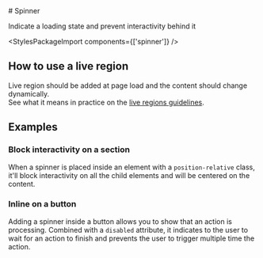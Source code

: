 
<Meta of={SpinnerStories} />

<div className="docs-title">
  # Spinner

  <link-design of={JSON.stringify(SpinnerStories)}></link-design>
</div>

<PackageTag meta={meta}/>

<p className="lead">Indicate a loading state and prevent interactivity behind it</p>

<Canvas sourceState="shown" of={SpinnerStories.Default} />

<div className="hide-col-default">
  <Controls of={SpinnerStories.Default} />
</div>

<StylesPackageImport components={['spinner']} />

## How to use a live region

Live region should be added at page load and the content should change dynamically.\
See what it means in practice on the [live regions guidelines](/?path=/docs/548d973c-679c-4a02-96cd-70f82aec5f65--docs).

## Examples

### Block interactivity on a section

When a spinner is placed inside an element with a `position-relative` class, it'll block interactivity on all the child elements and will be centered on the content.

<Canvas of={SpinnerStories.BlockSection} />

### Inline on a button

Adding a spinner inside a button allows you to show that an action is processing. Combined with a `disabled` attribute, it indicates to the user to wait for an action to finish and prevents the user to trigger multiple time the action.

<Canvas of={SpinnerStories.Inline} />
